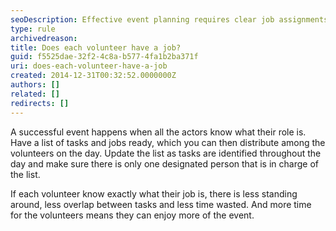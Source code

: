 ```yaml
---
seoDescription: Effective event planning requires clear job assignments for each volunteer to minimize downtime and maximize enjoyment.
type: rule
archivedreason:
title: Does each volunteer have a job?
guid: f5525dae-32f2-4c8a-b577-4fa1b2ba371f
uri: does-each-volunteer-have-a-job
created: 2014-12-31T00:32:52.0000000Z
authors: []
related: []
redirects: []
---
```


A successful event happens when all the actors know what their role is.
Have a list of tasks and jobs ready, which you can then distribute among the volunteers on the day. Update the list as tasks are identified throughout the day and make sure there is only one designated person that is in charge of the list.

If each volunteer know exactly what their job is, there is less standing around, less overlap between tasks and less time wasted. And more time for the volunteers means they can enjoy more of the event.